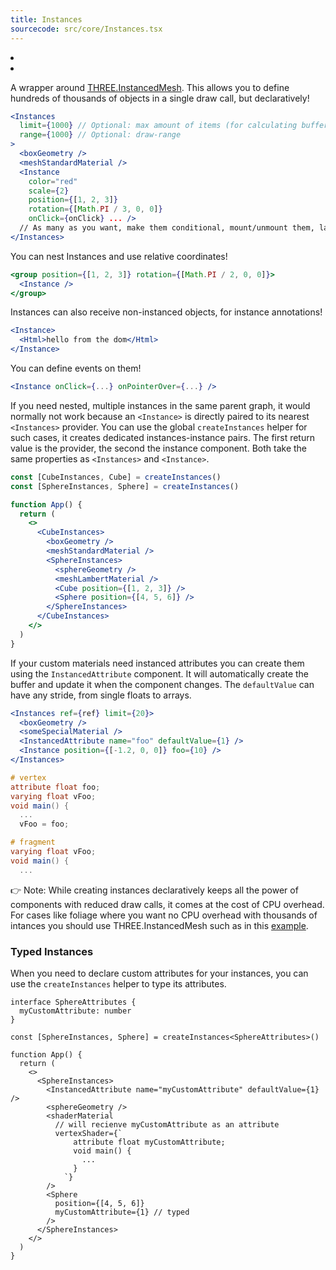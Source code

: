 ```yaml
---
title: Instances
sourcecode: src/core/Instances.tsx
---
```


<Grid cols={4}>
  <li>
    <Codesandbox id="h8o2d" />
  </li>
  <li>
    <Codesandbox id="i6t0j" />
  </li>
</Grid>

A wrapper around [THREE.InstancedMesh](https://threejs.org/docs/#api/en/objects/InstancedMesh). This allows you to define hundreds of thousands of objects in a single draw call, but declaratively!

```jsx
<Instances
  limit={1000} // Optional: max amount of items (for calculating buffer size)
  range={1000} // Optional: draw-range
>
  <boxGeometry />
  <meshStandardMaterial />
  <Instance
    color="red"
    scale={2}
    position={[1, 2, 3]}
    rotation={[Math.PI / 3, 0, 0]}
    onClick={onClick} ... />
  // As many as you want, make them conditional, mount/unmount them, lazy load them, etc ...
</Instances>
```

You can nest Instances and use relative coordinates!

```jsx
<group position={[1, 2, 3]} rotation={[Math.PI / 2, 0, 0]}>
  <Instance />
</group>
```

Instances can also receive non-instanced objects, for instance annotations!

```jsx
<Instance>
  <Html>hello from the dom</Html>
</Instance>
```

You can define events on them!

```jsx
<Instance onClick={...} onPointerOver={...} />
```

If you need nested, multiple instances in the same parent graph, it would normally not work because an `<Instance>` is directly paired to its nearest `<Instances>` provider. You can use the global `createInstances` helper for such cases, it creates dedicated instances-instance pairs. The first return value is the provider, the second the instance component. Both take the same properties as `<Instances>` and `<Instance>`.

```jsx
const [CubeInstances, Cube] = createInstances()
const [SphereInstances, Sphere] = createInstances()

function App() {
  return (
    <>
      <CubeInstances>
        <boxGeometry />
        <meshStandardMaterial />
        <SphereInstances>
          <sphereGeometry />
          <meshLambertMaterial />
          <Cube position={[1, 2, 3]} />
          <Sphere position={[4, 5, 6]} />
        </SphereInstances>
      </CubeInstances>
    </>
  )
}
```

If your custom materials need instanced attributes you can create them using the `InstancedAttribute` component. It will automatically create the buffer and update it when the component changes. The `defaultValue` can have any stride, from single floats to arrays.

```jsx
<Instances ref={ref} limit={20}>
  <boxGeometry />
  <someSpecialMaterial />
  <InstancedAttribute name="foo" defaultValue={1} />
  <Instance position={[-1.2, 0, 0]} foo={10} />
</Instances>
```

```glsl
# vertex
attribute float foo;
varying float vFoo;
void main() {
  ...
  vFoo = foo;

# fragment
varying float vFoo;
void main() {
  ...
```

👉 Note: While creating instances declaratively keeps all the power of components with reduced draw calls, it comes at the cost of CPU overhead. For cases like foliage where you want no CPU overhead with thousands of intances you should use THREE.InstancedMesh such as in this [example](https://codesandbox.io/s/grass-shader-5xho4?file=/src/Grass.js).

### Typed Instances

When you need to declare custom attributes for your instances, you can use the `createInstances` helper to type its attributes.

```tsx
interface SphereAttributes {
  myCustomAttribute: number
}

const [SphereInstances, Sphere] = createInstances<SphereAttributes>()

function App() {
  return (
    <>
      <SphereInstances>
        <InstancedAttribute name="myCustomAttribute" defaultValue={1} />
        <sphereGeometry />
        <shaderMaterial
          // will recienve myCustomAttribute as an attribute
          vertexShader={`
              attribute float myCustomAttribute;
              void main() {
                ...
              }
            `}
        />
        <Sphere
          position={[4, 5, 6]}
          myCustomAttribute={1} // typed
        />
      </SphereInstances>
    </>
  )
}
```
